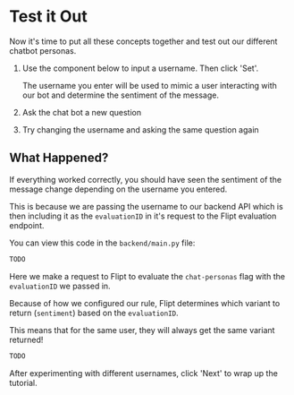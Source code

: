 
# Test it Out

Now it's time to put all these concepts together and test out our different chatbot personas.

1. Use the component below to input a username. Then click 'Set'.

   The username you enter will be used to mimic a user interacting with our bot and determine the sentiment of the message.

   <Well>
     <InteractiveArrow subheading="Set a username to mimic a specific user interacting with our bot" />
     <User />
   </Well>

2. Ask the chat bot a new question
3. Try changing the username and asking the same question again

## What Happened?

If everything worked correctly, you should have seen the sentiment of the message change depending on the username you entered.

This is because we are passing the username to our backend API which is then including it as the `evaluationID` in it's request to the Flipt evaluation endpoint.

You can view this code in the `backend/main.py` file:

```python
TODO
```

Here we make a request to Flipt to evaluate the `chat-personas` flag with the `evaluationID` we passed in.

Because of how we configured our rule, Flipt determines which variant to return (`sentiment`) based on the `evaluationID`.

This means that for the same user, they will always get the same variant returned!

```python
TODO
```

After experimenting with different usernames, click 'Next' to wrap up the tutorial.

